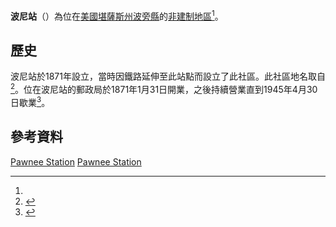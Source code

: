 {{noteTA
|1=zh-hans:县;zh-hk:縣;zh-tw:郡;
}}
{{Infobox settlement
|official_name = 波尼站
|native_name = Pawnee Station
|settlement_type = [[非建制地區|非建制地區]] 
|nickname = 
|motto =
|pushpin_map=USA Kansas
|coordinates_region = US-KS
|subdivision_type = [[世界政區索引|國家]]
|subdivision_name = [[美国|美国]]
|subdivision_type1 = [[美國行政區劃|州]]
|subdivision_name1 = [[堪薩斯州|堪薩斯州]]
|subdivision_type2 = [[堪薩斯州行政區劃|縣]]
|subdivision_name2 = [[波旁縣_(堪薩斯州)|波旁縣]]
|unit_pref  =  
|area_footnotes = 
|area_magnitude = 
|area_total_km2 = 
|population_as_of = 
|population_footnotes = 
|population_total = 
|population_density_km2 = 
|timezone = [[北美中部时区|CST]]
|utc_offset = -6
|timezone_DST = CDT
|utc_offset_DST = -5
|elevation_footnotes = 
|elevation_m = 303
|elevation_ft = 994
|latd = 37 |latm = 42 |lats = 00 |latNS = N
|longd = 94 |longm = 47 |longs = 29 |longEW = W
|coordinates_display=%
|area_code =
|blank_name = [[地名信息系统|GNIS]] ID
|blank_info = 475000<ref name=gnis>{{GNIS|475000|name=Pawnee Station, Kansas}}</ref>
|website = 
}}

'''波尼站'''（{{lang-en|'''Pawnee Station'''}}）為位在[[美國|美國]][[堪薩斯州|堪薩斯州]][[波旁縣_(堪薩斯州)|波旁縣]]的[[非建制地區|非建制地區]]<ref name=gnis/>。

==歷史==
波尼站於1871年設立，當時因鐵路延伸至此站點而設立了此社區。此社區地名取自{{le|波尼溪 (堪薩斯州)|Pawnee Creek (Kansas)|波尼溪}}<ref>{{cite news | url=https://news.google.com/newspapers?id=xdchAAAAIBAJ&sjid=bp8FAAAAIBAJ&pg=2783%2C4254024 | title=Many Towns Have Disappeared (Note: Page loads on 9C due to technical constraints. Scroll to next page) | work=The Fort Scott Tribune | date=July 16, 1976 | accessdate=16 May 2015 | pages=10C | archive-date=2016-05-02 | archive-url=https://web.archive.org/web/20160502160447/https://news.google.com/newspapers?id=xdchAAAAIBAJ&sjid=bp8FAAAAIBAJ&pg=2783,4254024 | dead-url=no }}</ref>。位在波尼站的郵政局於1871年1月31日開業，之後持續營業直到1945年4月30日歇業<ref>{{cite web | url=https://www.kshs.org/geog/geog_postoffices/search/county:BB | title=Kansas Post Offices, 1828-1961 | publisher=Kansas Historical Society | accessdate=4 June 2014 | archive-date=2020-07-20 | archive-url=https://web.archive.org/web/20200720060408/https://www.kshs.org/geog/geog_postoffices/search/county:BB | dead-url=no }}</ref>。

==參考資料==
{{Reflist}}

{{波旁縣 (堪薩斯州)}}

[[Category:波旁縣非建制地區_(堪薩斯州)|Pawnee Station]]
[[Category:堪薩斯州非建制地區|Pawnee Station]]

{{BourbonCountyKS-geo-stub}}